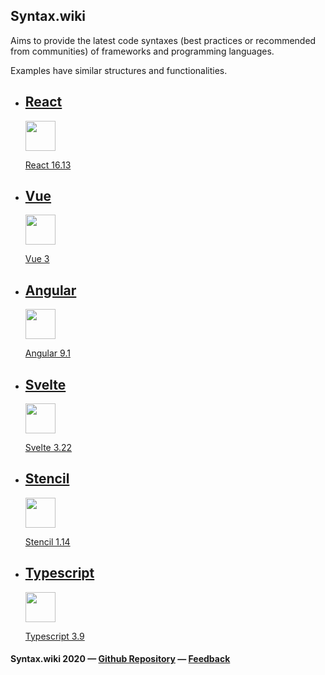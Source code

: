 
## <InlineLogo /> Syntax.wiki

Aims to provide the latest code syntaxes (best practices or recommended from communities) of frameworks and programming languages.

Examples have similar structures and functionalities.

<ul id="mainList">

<li>

## [React](/react)

[<img src="https://upload-icon.s3.us-east-2.amazonaws.com/uploads/icons/png/8575147831553750379-64.png" height="48" id="home_logo" />](/react)

[React 16.13](/react)

</li>
<li>

## [Vue](/vue)

[<img src="https://upload.wikimedia.org/wikipedia/commons/thumb/9/95/Vue.js_Logo_2.svg/80px-Vue.js_Logo_2.svg.png" height="48" id="home_logo" />](/vue)

[Vue 3](/vue)

</li>
<li>

## [Angular](/angular)

[<img src="https://upload.wikimedia.org/wikipedia/commons/thumb/c/cf/Angular_full_color_logo.svg/80px-Angular_full_color_logo.svg.png" height="48" id="home_logo" />](/angular)

[Angular 9.1](/angular)

</li>
<li>

## [Svelte](/svelte)

[<img src="https://upload.wikimedia.org/wikipedia/commons/thumb/1/1b/Svelte_Logo.svg/80px-Svelte_Logo.svg.png" height="48" id="home_logo" />](/svelte)

[Svelte 3.22](/svelte)

</li>
<li>

## [Stencil](/stencil)

[<img src="https://i.ibb.co/4dtrd9Z/image.png" height="48" id="home_logo" />](/stencil)

[Stencil 1.14](/stencil)

</li>
<li>

## [Typescript](/typescript)

[<img src="https://miro.medium.com/max/300/1*ts3lYA8TB3a6qWmDknphoQ.png" height="48" id="home_logo" />](/typescript)

[Typescript 3.9](/typescript)

</li>

</ul>

#### Syntax.wiki 2020 — [Github Repository](https://github.com/ngduc/syntax.codes) — [Feedback](https://github.com/ngduc/syntax.codes/issues)
